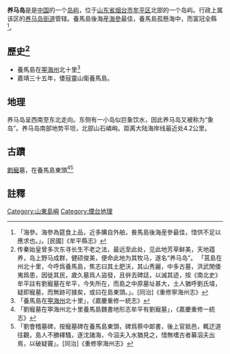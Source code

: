 {{Infobox Islands
| name             = 养马岛
| image name       =
| image caption    = 
| image size       = 
| locator map      = 
| map_custom       = 
| native name      = 养马岛/象岛
| native name link = 
| nickname         = 莒島、象岛、靈山島<ref>「世宗嘉靖……三十五年倭㓂靈山衛養馬島。見[[鄭若曾|鄭若曾]]《籌海圖編》按養馬島當即靈山島」。[道光]《重修膠州志》</ref>
| location         ={{CHN}}[[山东省|山东省]][[烟台市|烟台市]][[牟平区|牟平区]]北部
| coordinates      ={{coord|37.4657|N|121.6147|E|format=dms|region:CN_type:landmark|display=inline,title}}
| archipelago      = 
| area             = 13.82平方公里
| length           = 7.5公里（东西方向）
| width            = 1.5公里（南北方向）
| coastline        = 21.46公里
| highest mount    = 西大山
| elevation        = 110公尺
| country          = {{CHN}}
| country admin divisions title     = 省
| country admin divisions           = 山东省
| country admin divisions title 1   = 市
| country admin divisions 1         = 烟台市
| country admin divisions title 2   = 区
| country admin divisions 2         = 牟平区
| population       = 7859人
| population as of = 
| density          = 572人/平方公里
| ethnic groups    =  汉族
| additional info  =
}}
'''养马岛'''是是[[中国|中国]]的一个[[岛屿|岛屿]]，位于[[山东省|山东省]][[烟台市|烟台市]][[牟平区|牟平区]]北部的一个岛屿。行政上属该区的[[养马岛街道|养马岛街道]]管辖。養馬島後海産[[海參|海參]]最佳，養馬島孤懸海中，而富冠全縣<ref>「海參。海參為筵食上品，近多購自外舶，飬馬島後海産參最佳，惜供不足以應求也。」。[民國]《牟平縣志》</ref>。

== 歷史<ref>传秦始皇曾多次东寻长生不老之法，最远至此处，见此地芳草鲜美，天地蕴养，岛上野马成群，健硕俊美，便命此地为其牧马，遂名“养马岛”。
「莒島在州北十里，今呼爲養馬島，焦志曰其土肥沃，其山秀麗，中多古墓，洪武閒倭夷爲患，因徙其民，歲久墓爲人盜發，且倂去碑誌，以滅其迹，按《南北史》牟平註有劉寵墓在牟平，今失所在，而島之中原墓址甚大，土人猶呼劉氏墳，疑即寵墓，而無跡可據矣，或曰在島東頭。」。[同治]《重修寧海州志》</ref> ==
* 養馬島在[[寕海州|寕海州]]北十里<ref>「養馬島在[[寕海州|寕海州]]北十里」，《嘉慶重修一統志》</ref>
* 嘉靖三十五年，倭㓂靈山衛養馬島。

== 地理 ==
养马岛呈西南至东北走向。东侧有一小岛似巨象饮水，因此养马岛又被称为“象岛”。养马岛南部地势平坦，北部山石嶙峋。距离大陆海岸线最近处4.2公里。
== 古蹟 ==
[[劉寵_(東萊)|劉寵]]墓，在養馬島東頭<ref>「劉寵墓在寕海州北十里養馬島魏書地形志牟平有劉寵墓」，《嘉慶重修一統志》</ref><ref>「劉會稽墓碑，按寵墓碑在養馬島東頭，碑爲蔡中郞書，後上官抵邑，輒迂道往觀，島人不勝繹騷，遂沈諸海，今泅夫入水猶見之，惜無嗜古者募泅夫出焉，以破疑竇」。[同治]《重修寧海州志》</ref>

==註釋==
{{reflist}}
[[Category:山東島嶼|Category:山東島嶼]]
[[Category:煙台地理|Category:煙台地理]]